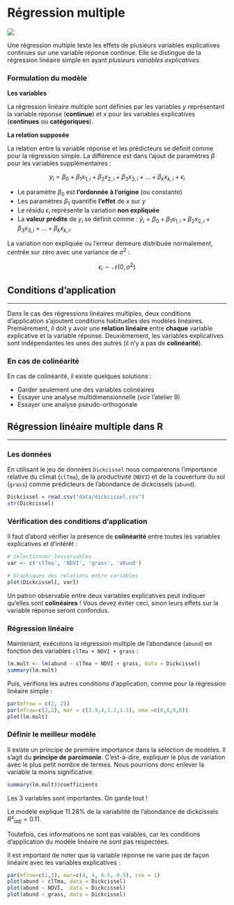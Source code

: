 # Régression multiple

![](images/schema_multReg.png)

Une régression multiple teste les effets de plusieurs variables explicatives continues sur une variable réponse continue. Elle se distingue de la régression linéaire simple en ayant *plusieurs variables explicatives*.

### Formulation du modèle

**Les variables**

La régression linéaire multiple sont définies par les variables $y$ représentant la variable réponse (**continue**) et $x$ pour les variables explicatives (**continues** ou **catégoriques**).

**La relation supposée**

La relation entre la variable réponse et les prédicteurs se définit comme pour la régression simple. La différence est dans l'ajout de paramètres $\beta$ pour les variables supplémentaires :

$$y_i = \beta_0 + \beta_1x_{1,i}+\beta_2x_{2,i}+\beta_3x_{3,i}+...+\beta_kx_{k,i} + \epsilon_i$$

* Le paramètre $\beta_0$ est **l'ordonnée à l'origine** (ou constante)
* Les paramètres $\beta_1$ quantifie **l'effet** de $x$ sur $y$
* Le résidu $\epsilon_i$ représente la variation **non expliquée**
* La **valeur prédite** de $y_i$ se définit comme : $\hat{y}_i = \beta_0 + \beta_1x_{1,i}+\beta_2x_{2,i}+\beta_3x_{3,i}+...+\beta_kx_{k,i}$.

La variation non expliquée ou l'erreur demeure distribuée normalement, centrée sur zéro avec une variance de $\sigma^2$ :

$$\epsilon_i \sim \mathcal{N}(0,\,\sigma^2)$$

## Conditions d'application

------------------------------------------------------------------------

Dans le cas des régressions linéaires multiples, deux conditions d'application s'ajoutent conditions habituelles des modèles linéaires. Premièrement, il doit y avoir une **relation linéaire** entre **chaque** variable explicative et la variable réponse. Deuxièmement, les variables explicatives sont indépendantes les unes des autres (il n'y a pas de **colinéarité**).

### En cas de colinéarité

En cas de colinéarité, il existe quelques solutions :

* Garder seulement une des variables colinéaires
* Essayer une analyse multidimensionnelle (voir l'atelier 9)
* Essayer une analyse pseudo-orthogonale



## Régression linéaire multiple dans R

------------------------------------------------------------------------

### Les données

En utilisant le jeu de données `Dickcissel` nous comparerons l'importance relative du climat (`clTma`), de la productivité (`NDVI`) et de la couverture du sol (`grass`) comme prédicteurs de l'abondance de dickcissels (`abund`).

```r
Dickcissel = read.csv("data/dickcissel.csv")
str(Dickcissel)
```

### Vérification des conditions d'application

Il faut d'abord vérifier la présence de **colinéarité** entre toutes les variables explicatives et d'intérêt :

```r
# Sélectionner lesvariables
var <- c('clTma', 'NDVI', 'grass', 'abund')

# Graphiques des relations entre variables
plot(Dickcissel[, var])
```

:::explanation
Un patron observable entre deux variables explicatives peut indiquer qu'elles sont **colinéaires** ! Vous devez éviter ceci, sinon leurs effets sur la variable réponse seront confondus.
:::

### Régression linéaire

Maintenant, exécutons la régression multiple de l'abondance (`abund`) en fonction des variables `clTma + NDVI + grass` :

```r
lm.mult <- lm(abund ~ clTma + NDVI + grass, data = Dickcissel)
summary(lm.mult)
```

Puis, vérifions les autres conditions d'application, comme pour la régression linéaire simple :

```r
par(mfrow = c(2, 2))
par(mfrow=c(2,2), mar = c(3.9,4,1.2,1.1), oma =c(0,0,0,0))
plot(lm.mult)
```

### Définir le meilleur modèle

Il existe un principe de première importance dans la sélection de modèles. Il s'agit du **principe de parcimonie**. C'est-à-dire, expliquer le plus de variation avec le plus petit nombre de termes. Nous pourrions donc enlever la variable la moins significative.

```r
summary(lm.mult)$coefficients
```

Les 3 variables sont importantes. On garde tout !

Le modèle explique 11.28% de la variabilité de l'abondance de dickcissels $R²_{adj} = 0.11$.

:::noway
Toutefois, ces informations ne sont pas valables, car les conditions d'application du modèle linéaire ne sont pas respectées.
:::

Il est important de noter que la variable réponse ne varie pas de façon linéaire avec les variables explicatives :

```r
par(mfrow=c(1,3), mar=c(4, 4, 0.5, 0.5), cex = 1)
plot(abund ~ clTma, data = Dickcissel)
plot(abund ~ NDVI,  data = Dickcissel)
plot(abund ~ grass, data = Dickcissel)
```
